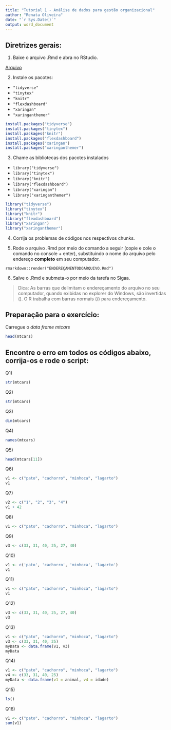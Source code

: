 ```yaml
---
title: "Tutorial 1 - Análise de dados para gestão organizacional"
author: "Renata Oliveira"
date: "`r Sys.Date()`"
output: word_document
---
```


## Diretrizes gerais:

1. Baixe o arquivo .Rmd e abra no RStudio. 

[Arquivo](https://www.dropbox.com/s/4s4ofaosi8svi4w/tutorial1.Rmd?dl=0)

2. Instale os pacotes: 
  - `"tidyverse"`
  - `"tinytex"`
  - `"knitr"`
  - `"flexdashboard"`
  - `"xaringan"`
  - `"xaringanthemer"`
  
```r
install.packages("tidyverse")
install.packages("tinytex")
install.packages("knitr")
install.packages("flexdashboard")
install.packages("xaringan")
install.packages("xaringanthemer")
```

3. Chame as bibliotecas dos pacotes instalados
  - `library("tidyverse")`
  - `library("tinytex")`
  - `library("knitr")`
  - `library("flexdashboard")`
  - `library("xaringan")`
  - `library("xaringanthemer")`

```r
library("tidyverse")
library("tinytex")
library("knitr")
library("flexdashboard")
library("xaringan")
library("xaringanthemer")
```

4. Corrija os problemas de códigos nos respectivos chunks. 

5. Rode o arquivo .Rmd por meio do comando a seguir (copie e cole o comando no console + enter), substituindo o nome do arquivo pelo endereço **completo** em seu computador. 

`rmarkdown::render("ENDEREÇAMENTODOARQUIVO.Rmd")`

6. Salve o .Rmd e submeta-o por meio da tarefa no Sigaa. 

> Dica: As barras que delimitam o endereçamento do arquivo no seu computador, quando exibidas no explorer do Windows, são invertidas (\). O R trabalha com barras normais (/) para endereçamento. 


## Preparação para o exercício:

Carregue o *data frame* *mtcars*

```r
head(mtcars)
```

## Encontre o erro em todos os códigos abaixo, corrija-os e rode o script:

Q1)

```r
str(mtcars)
```

Q2)

```r
str(mtcars)
```

Q3)

```r
dim(mtcars)
```

Q4)

```r
names(mtcars)
```

Q5)

```r
head(mtcars[11])
```

Q6)

```r
v1 <- c("pato", "cachorro", "minhoca", "lagarto")
v1
```

Q7)

```r
v2 <- c("1", "2", "3", "4")
v1 + 42
```

Q8)

```r
v1 <- c("pato", "cachorro", "minhoca", "lagarto")
```

Q9)

```r
v3 <- c(33, 31, 40, 25, 27, 40)
```

Q10)

```r
v1 <- c('pato', 'cachorro', 'minhoca', 'lagarto')
v1
```

Q11)

```r
v1 <- c("pato", "cachorro", "minhoca", "lagarto")
v1
```

Q12)

```r
v3 <- c(33, 31, 40, 25, 27, 40)
v3
```

Q13)

```r
v1 <- c("pato", "cachorro", "minhoca", "lagarto")
v3 <- c(33, 31, 40, 25)
myData <- data.frame(v1, v3)
myData
```

Q14)

```r
v1 <- c("pato", "cachorro", "minhoca", "lagarto")
v4 <- c(33, 31, 40, 25)
myData <- data.frame(v1 = animal, v4 = idade)
```

Q15)

```r
ls()
```

Q16)

```r
v1 <- c("pato", "cachorro", "minhoca", "lagarto")
sum(v1)
```
